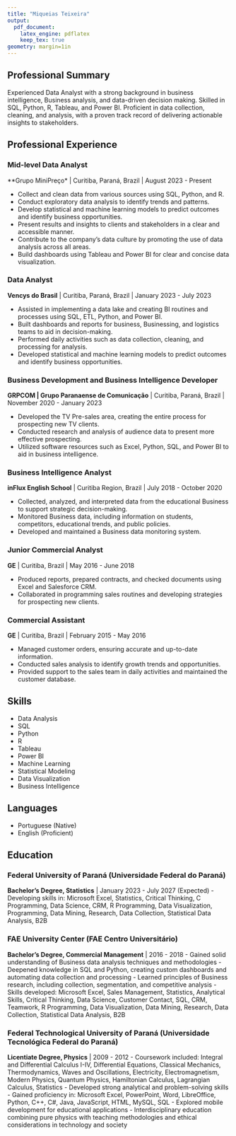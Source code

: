 ---
title: "Miqueias Teixeira"
output: 
  pdf_document:
    latex_engine: pdflatex
    keep_tex: true
geometry: margin=1in
---

## Professional Summary

Experienced Data Analyst with a strong background in business intelligence, Business analysis, and data-driven decision making. Skilled in SQL, Python, R, Tableau, and Power BI. Proficient in data collection, cleaning, and analysis, with a proven track record of delivering actionable insights to stakeholders.

## Professional Experience

### Mid-level Data Analyst
**Grupo MiniPreço* | Curitiba, Paraná, Brazil | August 2023 - Present

- Collect and clean data from various sources using SQL, Python, and R.
- Conduct exploratory data analysis to identify trends and patterns.
- Develop statistical and machine learning models to predict outcomes and identify business opportunities.
- Present results and insights to clients and stakeholders in a clear and accessible manner.
- Contribute to the company's data culture by promoting the use of data analysis across all areas.
- Build dashboards using Tableau and Power BI for clear and concise data visualization.

### Data Analyst
**Vencys do Brasil** | Curitiba, Paraná, Brazil | January 2023 - July 2023

- Assisted in implementing a data lake and creating BI routines and processes using SQL, ETL, Python, and Power BI.
- Built dashboards and reports for business, Businessing, and logistics teams to aid in decision-making.
- Performed daily activities such as data collection, cleaning, and processing for analysis.
- Developed statistical and machine learning models to predict outcomes and identify business opportunities.

### Business Development and Business Intelligence Developer
**GRPCOM | Grupo Paranaense de Comunicação** | Curitiba, Paraná, Brazil | November 2020 - January 2023

- Developed the TV Pre-sales area, creating the entire process for prospecting new TV clients.
- Conducted research and analysis of audience data to present more effective prospecting.
- Utilized software resources such as Excel, Python, SQL, and Power BI to aid in business intelligence.

### Business Intelligence Analyst
**inFlux English School** | Curitiba Region, Brazil | July 2018 - October 2020

- Collected, analyzed, and interpreted data from the educational Business to support strategic decision-making.
- Monitored Business data, including information on students, competitors, educational trends, and public policies.
- Developed and maintained a Business data monitoring system.

### Junior Commercial Analyst
**GE** | Curitiba, Brazil | May 2016 - June 2018

- Produced reports, prepared contracts, and checked documents using Excel and Salesforce CRM.
- Collaborated in programming sales routines and developing strategies for prospecting new clients.

### Commercial Assistant
**GE** | Curitiba, Brazil | February 2015 - May 2016

- Managed customer orders, ensuring accurate and up-to-date information.
- Conducted sales analysis to identify growth trends and opportunities.
- Provided support to the sales team in daily activities and maintained the customer database.

## Skills

- Data Analysis
- SQL
- Python
- R
- Tableau
- Power BI
- Machine Learning
- Statistical Modeling
- Data Visualization
- Business Intelligence

## Languages

- Portuguese (Native)
- English (Proficient)

## Education

### Federal University of Paraná (Universidade Federal do Paraná)
**Bachelor's Degree, Statistics** | January 2023 - July 2027 (Expected)
- Developing skills in: Microsoft Excel, Statistics, Critical Thinking, C Programming, Data Science, CRM, R Programming, Data Visualization, Programming, Data Mining, Research, Data Collection, Statistical Data Analysis, B2B

### FAE University Center (FAE Centro Universitário)
**Bachelor's Degree, Commercial Management** | 2016 - 2018
- Gained solid understanding of Business data analysis techniques and methodologies
- Deepened knowledge in SQL and Python, creating custom dashboards and automating data collection and processing
- Learned principles of Business research, including collection, segmentation, and competitive analysis
- Skills developed: Microsoft Excel, Sales Management, Statistics, Analytical Skills, Critical Thinking, Data Science, Customer Contact, SQL, CRM, Teamwork, R Programming, Data Visualization, Data Mining, Research, Data Collection, Statistical Data Analysis, B2B

### Federal Technological University of Paraná (Universidade Tecnológica Federal do Paraná)
**Licentiate Degree, Physics** | 2009 - 2012
- Coursework included: Integral and Differential Calculus I-IV, Differential Equations, Classical Mechanics, Thermodynamics, Waves and Oscillations, Electricity, Electromagnetism, Modern Physics, Quantum Physics, Hamiltonian Calculus, Lagrangian Calculus, Statistics
- Developed strong analytical and problem-solving skills
- Gained proficiency in: Microsoft Excel, PowerPoint, Word, LibreOffice, Python, C++, C#, Java, JavaScript, HTML, MySQL, SQL
- Explored mobile development for educational applications
- Interdisciplinary education combining pure physics with teaching methodologies and ethical considerations in technology and society